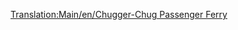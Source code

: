 [[Translation:Main/en/Chugger-Chug Passenger Ferry]]
{{Template:Schepen/Nl
|Naam=Chugger-Chug veerboot
|Afbeelding=[[File:en/Toylandpassengership.png|Chugger-Chug veerboot]]
|Kosten=£18,279 ($36,558)
|Snelheid=32 km/h (20 mph)
|Onderhoudskosten=£1,476 ($2,952)
|Ontworpen=1946 	
|Levensduur=30
|Capaciteit=100 Passagiers
|Omschrijving=De Chugger-Chug veerboot is de eerst aanwezige passagiersveerboot in speelgoedland. Het is gemaakt voor trage passagierstransport over lange afstanden.
|Real-life=Fictief
}}